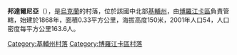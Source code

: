 {{coord|50|41|36|N|29|46|10|E|scale:30000|display=title}}

'''邦達爾尼亞'''（{{lang-uk|Бондарня}}），是[[烏克蘭|烏克蘭]]的村落，位於該國中北部[[基輔州|基輔州]]，由[[博羅江卡區|博羅江卡區]]負責管轄，始建於1868年，面積0.33平方公里，海拔高度150米，2001年人口54，人口密度每平方公里163.6人。

{{DEFAULTSORT:Бондарня}}
[[Category:基輔州村落|Category:基輔州村落]]
[[Category:博羅江卡區村落|Category:博羅江卡區村落]]


{{Kiev-geo-stub}}